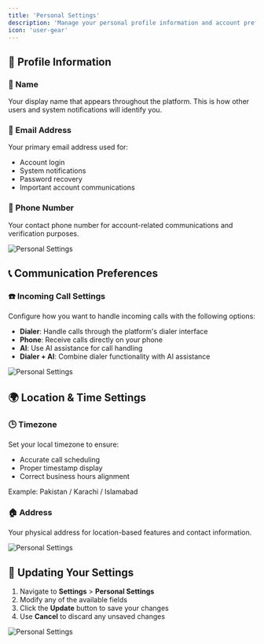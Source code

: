 ```yaml
---
title: 'Personal Settings'
description: 'Manage your personal profile information and account preferences'
icon: 'user-gear'
---
```


## 👤 Profile Information

### 📝 Name
Your display name that appears throughout the platform. This is how other users and system notifications will identify you.

### 📧 Email Address
Your primary email address used for:
- Account login
- System notifications
- Password recovery
- Important account communications

### 📱 Phone Number
Your contact phone number for account-related communications and verification purposes.

![Personal Settings](/images/settings/personal-settings/image.png)
## 📞 Communication Preferences

### ☎️ Incoming Call Settings
Configure how you want to handle incoming calls with the following options:

- **Dialer**: Handle calls through the platform's dialer interface
- **Phone**: Receive calls directly on your phone
- **AI**: Use AI assistance for call handling
- **Dialer + AI**: Combine dialer functionality with AI assistance

![Personal Settings](/images/settings/personal-settings/image2.png)

## 🌍 Location & Time Settings

### 🕒 Timezone
Set your local timezone to ensure:
- Accurate call scheduling
- Proper timestamp display
- Correct business hours alignment

Example: Pakistan / Karachi / Islamabad

### 🏠 Address
Your physical address for location-based features and contact information.

![Personal Settings](/images/settings/personal-settings/image3.png)

## 🔄 Updating Your Settings

1. Navigate to **Settings** > **Personal Settings**
2. Modify any of the available fields
3. Click the **Update** button to save your changes
4. Use **Cancel** to discard any unsaved changes

![Personal Settings](/images/settings/personal-settings/updates.png)

